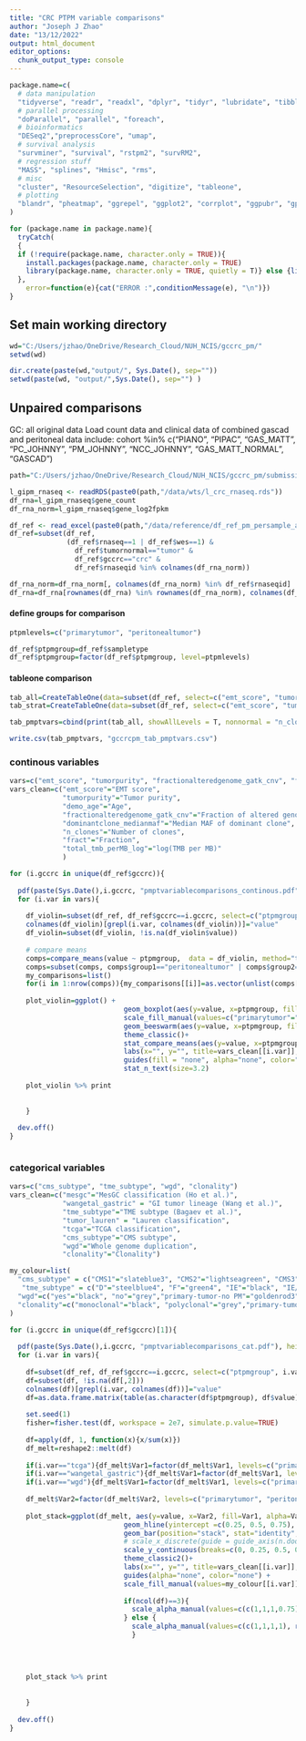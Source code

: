 ---
title: "CRC PTPM variable comparisons"
author: "Joseph J Zhao"
date: "13/12/2022"
output: html_document
editor_options: 
  chunk_output_type: console
---

```{r setup, include=FALSE}
package.name=c(
  # data manipulation
  "tidyverse", "readr", "readxl", "dplyr", "tidyr", "lubridate", "tibble", "plyr", "devtools", "stringr", "stringi", "gtools", "tableone",
  # parallel processing
  "doParallel", "parallel", "foreach",
  # bioinformatics
  "DESeq2","preprocessCore", "umap",
  # survival analysis
  "survminer", "survival", "rstpm2", "survRM2",
  # regression stuff
  "MASS", "splines", "Hmisc", "rms",
  # misc
  "cluster", "ResourceSelection", "digitize", "tableone",
  # plotting
  "blandr", "pheatmap", "ggrepel", "ggplot2", "corrplot", "ggpubr", "gplots", "grid", "ggbiplot", "ggsankey", "ggforce", "ggbeeswarm", "EnvStats"
)

for (package.name in package.name){
  tryCatch(
  {
  if (!require(package.name, character.only = TRUE)){ 
    install.packages(package.name, character.only = TRUE) 
    library(package.name, character.only = TRUE, quietly = T)} else {library(package.name, character.only = TRUE, quietly = T)}
  }, 
    error=function(e){cat("ERROR :",conditionMessage(e), "\n")})
}


```

## Set main working directory

```{r working directory}
wd="C:/Users/jzhao/OneDrive/Research_Cloud/NUH_NCIS/gccrc_pm/"
setwd(wd)

dir.create(paste(wd,"output/", Sys.Date(), sep=""))
setwd(paste(wd, "output/",Sys.Date(), sep="") )

```

## Unpaired comparisons
GC: all original data
Load count data and clinical data of combined gascad and peritoneal data
include: cohort %in% c("PIANO", "PIPAC", "GAS_MATT", "PC_JOHNNY", "PM_JOHNNY", "NCC_JOHNNY", "GAS_MATT_NORMAL", "GASCAD")

```{r}

path="C:/Users/jzhao/OneDrive/Research_Cloud/NUH_NCIS/gccrc_pm/submissions/substudies/crcpm/submissions/ccr/r1/workings"

l_gipm_rnaseq <- readRDS(paste0(path,"/data/wts/l_crc_rnaseq.rds"))
df_rna=l_gipm_rnaseq$gene_count
df_rna_norm=l_gipm_rnaseq$gene_log2fpkm

df_ref <- read_excel(paste0(path,"/data/reference/df_ref_pm_persample_annotated_crc.xlsx"))
df_ref=subset(df_ref, 
              (df_ref$rnaseq==1 | df_ref$wes==1) & 
                df_ref$tumornormal=="tumor" & 
                df_ref$gccrc=="crc" &
                df_ref$rnaseqid %in% colnames(df_rna_norm))

df_rna_norm=df_rna_norm[, colnames(df_rna_norm) %in% df_ref$rnaseqid]
df_rna=df_rna[rownames(df_rna) %in% rownames(df_rna_norm), colnames(df_rna) %in% df_ref$rnaseqid]

```

#### define groups for comparison

```{r}

ptpmlevels=c("primarytumor", "peritonealtumor")

df_ref$ptpmgroup=df_ref$sampletype
df_ref$ptpmgroup=factor(df_ref$ptpmgroup, level=ptpmlevels)

```

#### tableone comparison

```{r}

tab_all=CreateTableOne(data=subset(df_ref, select=c("emt_score", "tumorpurity", "tme_subtype","fractionalteredgenome_gatk_cnv", "wgd", "n_clones","clonality", "total_tmb_perMB_log", "dominantclone_medianmaf", "cms_subtype", "ptpmgroup")))
tab_strat=CreateTableOne(data=subset(df_ref, select=c("emt_score", "tumorpurity", "tme_subtype", "fractionalteredgenome_gatk_cnv", "wgd", "n_clones","clonality",  "total_tmb_perMB_log", "dominantclone_medianmaf","cms_subtype","ptpmgroup")), strata="ptpmgroup")

tab_pmptvars=cbind(print(tab_all, showAllLevels = T, nonnormal = "n_clones"), print(tab_strat, showAllLevels = T, nonnormal = "n_clones")[,-1])

write.csv(tab_pmptvars, "gccrcpm_tab_pmptvars.csv")

```

### continous variables

```{r}

vars=c("emt_score", "tumorpurity", "fractionalteredgenome_gatk_cnv", "fract", "dominantclone_medianmaf", "n_clones", "total_tmb_perMB_log")
vars_clean=c("emt_score"="EMT score", 
             "tumorpurity"="Tumor purity", 
             "demo_age"="Age", 
             "fractionalteredgenome_gatk_cnv"="Fraction of altered genome",
             "dominantclone_medianmaf"="Median MAF of dominant clone",
             "n_clones"="Number of clones",
             "fract"="Fraction",
             "total_tmb_perMB_log"="log(TMB per MB)"
             )

for (i.gccrc in unique(df_ref$gccrc)){
  
  pdf(paste(Sys.Date(),i.gccrc, "pmptvariablecomparisons_continous.pdf"), height=3, width=2.5)
  for (i.var in vars){
    
    df_violin=subset(df_ref, df_ref$gccrc==i.gccrc, select=c("ptpmgroup", i.var))
    colnames(df_violin)[grepl(i.var, colnames(df_violin))]="value"
    df_violin=subset(df_violin, !is.na(df_violin$value))
    
    # compare means
    comps=compare_means(value ~ ptpmgroup,  data = df_violin, method="t.test")
    comps=subset(comps, comps$group1=="peritonealtumor" | comps$group2=="peritonealtumor")
    my_comparisons=list()
    for(i in 1:nrow(comps)){my_comparisons[[i]]=as.vector(unlist(comps[i, c(2:3)]))}
  
    plot_violin=ggplot() +
                            geom_boxplot(aes(y=value, x=ptpmgroup, fill=ptpmgroup), data=subset(df_violin, !is.na(df_violin$ptpmgroup)),  width=0.25,  color="black", notch = F, notchwidth = 0.65)+
                            scale_fill_manual(values=c("primarytumor"="dodgerblue3", "peritonealtumor"="firebrick3"))+
                            geom_beeswarm(aes(y=value, x=ptpmgroup, fill=ptpmgroup), data=subset(df_violin, !is.na(df_violin$ptpmgroup)), cex=1, size=1, alpha=0.5)+
                            theme_classic()+
                            stat_compare_means(aes(y=value, x=ptpmgroup, label = sprintf("p = %5.4f", as.numeric(..p.format..))), data=subset(df_violin, !is.na(df_violin$ptpmgroup)), size=2.75, method="t.test", step.increase=0.15, tip.length=0.05)+ 
                            labs(x="", y="", title=vars_clean[[i.var]], color="") +
                            guides(fill = "none", alpha="none", color="none") +
                            stat_n_text(size=3.2)
    
    plot_violin %>% print
   
    
    }
  
  dev.off()
}



```

### categorical variables

```{r}

vars=c("cms_subtype", "tme_subtype", "wgd", "clonality")
vars_clean=c("mesgc"="MesGC classification (Ho et al.)", 
             "wangetal_gastric" = "GI tumor lineage (Wang et al.)", 
             "tme_subtype"="TME subtype (Bagaev et al.)", 
             "tumor_lauren" = "Lauren classification", 
             "tcga"="TCGA classification", 
             "cms_subtype"="CMS subtype",
             "wgd"="Whole genome duplication",
             "clonality"="Clonality")

my_colour=list(
  "cms_subtype" = c("CMS1"="slateblue3", "CMS2"="lightseagreen", "CMS3"="yellow3", "CMS4"="pink2", "primarytumor"="dodgerblue3","peritonealtumor"="firebrick3"), 
   "tme_subtype" = c("D"="steelblue4", "F"="green4", "IE"="black", "IE/F"="grey"),
  "wgd"=c("yes"="black", "no"="grey","primary-tumor-no PM"="goldenrod3", "primary-tumor-with PM"="dodgerblue3", "peritoneal-tumor"="firebrick3", "liver-tumor"="grey10"),
  "clonality"=c("monoclonal"="black", "polyclonal"="grey","primary-tumor-no PM"="goldenrod3", "primary-tumor-with PM"="dodgerblue3", "peritoneal-tumor"="firebrick3", "liver-tumor"="grey10")
)

for (i.gccrc in unique(df_ref$gccrc)[1]){
  
  pdf(paste(Sys.Date(),i.gccrc, "pmptvariablecomparisons_cat.pdf"), height=2.6, width=4)
  for (i.var in vars){
    
    df=subset(df_ref, df_ref$gccrc==i.gccrc, select=c("ptpmgroup", i.var))
    df=subset(df, !is.na(df[,2]))
    colnames(df)[grepl(i.var, colnames(df))]="value"
    df=as.data.frame.matrix(table(as.character(df$ptpmgroup), df$value))
    
    set.seed(1)
    fisher=fisher.test(df, workspace = 2e7, simulate.p.value=TRUE)
    
    df=apply(df, 1, function(x){x/sum(x)})
    df_melt=reshape2::melt(df)
    
    if(i.var=="tcga"){df_melt$Var1=factor(df_melt$Var1, levels=c("primary-tumor-no PM", "primary-tumor-with PM", "peritoneal-tumor", "liver-tumor", "MSI", "EBV", "CIN", "GS"))}
    if(i.var=="wangetal_gastric"){df_melt$Var1=factor(df_melt$Var1, levels=c("primary-tumor-no PM", "primary-tumor-with PM", "peritoneal-tumor", "liver-tumor", "Gastric-dominant", "GI-mixed"))}
    if(i.var=="wgd"){df_melt$Var1=factor(df_melt$Var1, levels=c("primary-tumor-no PM", "primary-tumor-with PM", "peritoneal-tumor", "no", "yes"))}
    
    df_melt$Var2=factor(df_melt$Var2, levels=c("primarytumor", "peritonealtumor"))
    
    plot_stack=ggplot(df_melt, aes(y=value, x=Var2, fill=Var1, alpha=Var1)) +
                            geom_hline(yintercept =c(0.25, 0.5, 0.75), alpha=0.5, linetype=2)+                      
                            geom_bar(position="stack", stat="identity", width=0.98, alpha=0.8) +
                            # scale_x_discrete(guide = guide_axis(n.dodge = 2))+ 
                            scale_y_continuous(breaks=c(0, 0.25, 0.5, 0.75, 1))+
                            theme_classic2()+
                            labs(x="", y="", title=vars_clean[[i.var]], color="", fill="", subtitle = paste0(" p = ", format(scientific(fisher$p.value)))) +
                            guides(alpha="none", color="none") +
                            scale_fill_manual(values=my_colour[[i.var]]) +
      
                            if(ncol(df)==3){
                              scale_alpha_manual(values=c(c(1,1,1,0.75), rep(0.75, nrow(df))))
                            } else {
                              scale_alpha_manual(values=c(c(1,1,1,1), rep(0.75, nrow(df))))
                              }
      
                            
                            
    
    plot_stack %>% print
   
    
    }
  
  dev.off()
}



```



